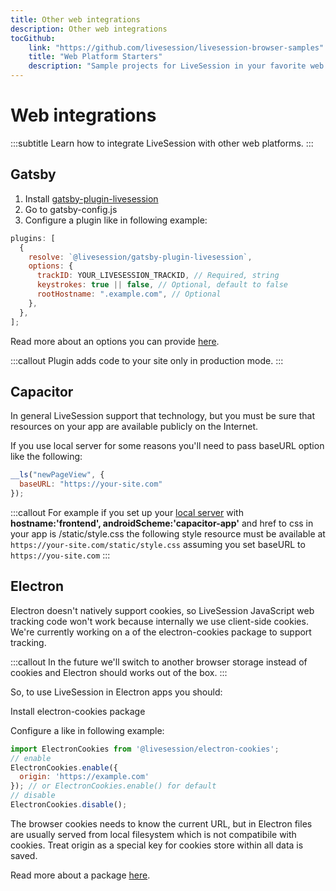 ```yaml
---
title: Other web integrations
description: Other web integrations
tocGithub: 
    link: "https://github.com/livesession/livesession-browser-samples"
    title: "Web Platform Starters"
    description: "Sample projects for LiveSession in your favorite web platform."
---
```


# Web integrations
:::subtitle
Learn how to integrate LiveSession with other web platforms.
:::

## Gatsby
1. Install [gatsby-plugin-livesession](https://www.gatsbyjs.com/plugins/@livesession/gatsby-plugin-livesession)
2. Go to gatsby-config.js
3. Configure a plugin like in following example:
```js
plugins: [
  {
    resolve: `@livesession/gatsby-plugin-livesession`,
    options: {
      trackID: YOUR_LIVESESSION_TRACKID, // Required, string
      keystrokes: true || false, // Optional, default to false
      rootHostname: ".example.com", // Optional
    },
  },
];
```
Read more about an options you can provide [here](http://localhost:5175/docs/api/browser/methods).

:::callout
Plugin adds code to your site only in production mode.
:::

## Capacitor

In general LiveSession support that technology, but you must be sure that resources on your app are available publicly on the Internet.

If you use local server for some reasons you'll need to pass baseURL option like the following:
```js
__ls("newPageView", {
  baseURL: "https://your-site.com"
});
```
:::callout
For example if you set up your [local server](https://capacitorjs.com/docs/config#schema)
with **hostname:'frontend', androidScheme:'capacitor-app'** and 
href to css in your app is /static/style.css the following style resource must be available 
at `https://your-site.com/static/style.css` assuming you set baseURL to `https://you-site.com`
:::

## Electron
Electron doesn't natively support cookies, so LiveSession JavaScript web tracking code won't work because internally we use client-side cookies. We're currently working on a of the electron-cookies package to support tracking.

:::callout
In the future we'll switch to another browser storage instead of cookies and Electron should works out of the box.
:::

So, to use LiveSession in Electron apps you should:

Install electron-cookies package

Configure a like in following example:
```js
import ElectronCookies from '@livesession/electron-cookies';
// enable
ElectronCookies.enable({
  origin: 'https://example.com'
}); // or ElectronCookies.enable() for default
// disable
ElectronCookies.disable();
```
The browser cookies needs to know the current URL, but in Electron files are usually served from local filesystem which is not compatibile with cookies. Treat origin as a special key for cookies store within all data is saved.

Read more about a package [here](https://github.com/livesession/electron-cookies).
